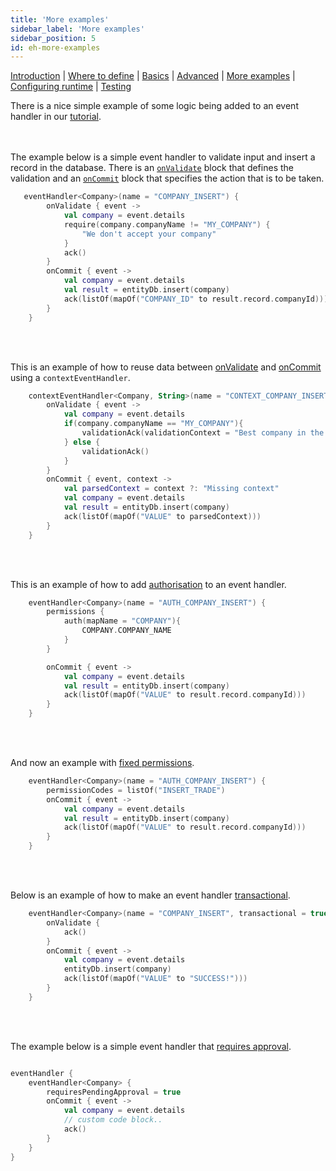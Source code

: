 ```yaml
---
title: 'More examples'
sidebar_label: 'More examples'
sidebar_position: 5
id: eh-more-examples
---
```


[Introduction](/creating-applications/defining-your-application/business-logic/event-handlers/event-handlers/)  | [Where to define](/creating-applications/defining-your-application/business-logic/event-handlers/event-handler-define/) | [Basics](/creating-applications/defining-your-application/business-logic/event-handlers/eh-technical-details/) |  [Advanced](/creating-applications/defining-your-application/business-logic/event-handlers/eh-advanced-technical-details/) | [More examples](/creating-applications/defining-your-application/business-logic/event-handlers/eh-more-examples/) | [Configuring runtime](/creating-applications/defining-your-application/business-logic/event-handlers/eh-configuring-runtime/) | [Testing](/creating-applications/defining-your-application/business-logic/event-handlers/eh-testing/)



There is a nice simple example of some logic being added to an event handler in our [tutorial](/tutorials/building-an-application/add-event-handler/).
&nbsp;  
&nbsp;  
&nbsp;  

The example below is a simple event handler
to validate input and insert a record in the database. There is an [`onValidate`](/creating-applications/defining-your-application/business-logic/event-handlers/eh-technical-details/#onvalidate)  block that defines the validation and an [`onCommit`](/creating-applications/defining-your-application/business-logic/event-handlers/eh-technical-details/#oncommit) block that specifies the action that is to be taken.
```kotlin
   eventHandler<Company>(name = "COMPANY_INSERT") {
        onValidate { event ->
            val company = event.details
            require(company.companyName != "MY_COMPANY") {
                "We don't accept your company"
            }
            ack()
        }
        onCommit { event ->
            val company = event.details
            val result = entityDb.insert(company)
            ack(listOf(mapOf("COMPANY_ID" to result.record.companyId)))
        }
    }
```
&nbsp;  
&nbsp;  

This is an example of how to reuse data between 
[onValidate](/creating-applications/defining-your-application/business-logic/event-handlers/eh-technical-details/#onvalidate) 
and [onCommit](/creating-applications/defining-your-application/business-logic/event-handlers/eh-technical-details/#oncommit) using a `contextEventHandler`.
```kotlin
    contextEventHandler<Company, String>(name = "CONTEXT_COMPANY_INSERT") {
        onValidate { event ->
            val company = event.details
            if(company.companyName == "MY_COMPANY"){
                validationAck(validationContext = "Best company in the world")
            } else {
                validationAck()
            }
        }
        onCommit { event, context ->
            val parsedContext = context ?: "Missing context"
            val company = event.details
            val result = entityDb.insert(company)
            ack(listOf(mapOf("VALUE" to parsedContext)))
        }
    }
```
&nbsp;  
&nbsp;  

This is an example of how to add [authorisation](/creating-applications/defining-your-application/business-logic/event-handlers/eh-technical-details/#permissions-and-permissioncodes)
to an event handler.
```kotlin
    eventHandler<Company>(name = "AUTH_COMPANY_INSERT") {
        permissions {
            auth(mapName = "COMPANY"){
                COMPANY.COMPANY_NAME
            }
        }

        onCommit { event ->
            val company = event.details
            val result = entityDb.insert(company)
            ack(listOf(mapOf("VALUE" to result.record.companyId)))
        }
    }
```
&nbsp;  
&nbsp;  

And now an example with [fixed permissions](/creating-applications/defining-your-application/business-logic/event-handlers/eh-technical-details/#permissions-and-permissioncodes).
```kotlin
    eventHandler<Company>(name = "AUTH_COMPANY_INSERT") {
        permissionCodes = listOf("INSERT_TRADE")
        onCommit { event ->
            val company = event.details
            val result = entityDb.insert(company)
            ack(listOf(mapOf("VALUE" to result.record.companyId)))
        }
    }
```
&nbsp;  
&nbsp;  

Below is an example of how to make an event handler [transactional](/creating-applications/defining-your-application/business-logic/event-handlers/eh-advanced-technical-details/#acid-guaranteed).
```kotlin
    eventHandler<Company>(name = "COMPANY_INSERT", transactional = true) {
        onValidate {
            ack()
        }
        onCommit { event ->
            val company = event.details
            entityDb.insert(company)
            ack(listOf(mapOf("VALUE" to "SUCCESS!")))
        }
    }
```
&nbsp;  
&nbsp;  

The example below is a simple event handler that [requires approval](/creating-applications/defining-your-application/business-logic/event-handlers/eh-advanced-technical-details/#pending-approvals).
```kotlin

eventHandler {
    eventHandler<Company> {
        requiresPendingApproval = true
        onCommit { event ->
            val company = event.details
            // custom code block..
            ack()
        }
    }
}
```
